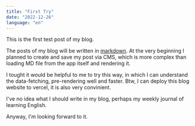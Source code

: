 ```yaml
---
title: "First Try"
date: "2022-12-26"
language: "en"
---
```


This is the first test post of my blog.

The posts of my blog will be written in [markdown](https://de.wikipedia.org/wiki/Markdown).
At the very beginning I planned to create and save my post via CMS, which is more complex than loading MD file from the app itself and rendering it.

I tought it would be helpful to me to try this way, in which I can understand the data-fetching, pre-rendering well and faster. Btw, I can deploy this blog website to vercel, it is also very convinient.

I've no idea what I should write in my blog, perhaps my weekly journal of learning English.

Anyway, I'm looking forward to it.
